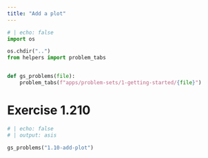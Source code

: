 ```yaml
---
title: "Add a plot"
---
```


```python
# | echo: false
import os

os.chdir("..")
from helpers import problem_tabs


def gs_problems(file):
    problem_tabs(f"apps/problem-sets/1-getting-started/{file}")


```

# Exercise 1.210 

```python
# | echo: false
# | output: asis

gs_problems("1.10-add-plot")
```
